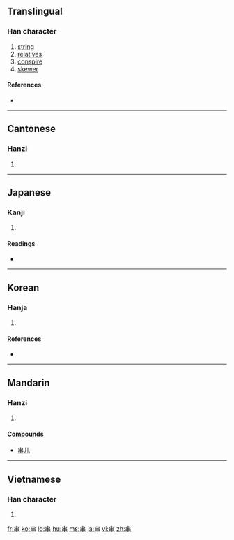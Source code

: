 ==Translingual==
{{rfe|lang=zh}}

===Han character===
{{Han char|rn=2|rad=丨|as=06|sn=7|four=5000<sub>6</sub>|canj=中中 (LL)}}

# [[string]]
# [[relatives]]
# [[conspire]]
# [[skewer]]

====References====
* {{Han ref|kx=0080.020|dkj=00080|dj=0162.030|hdz=10030.020|uh=4E32|ud=20018|bh=A6EA|bd=42730}}

----

==Cantonese==

===Hanzi===
{{yue-hanzi|jyut=|y=chyun3, gwaan3}}

# {{defn|Cantonese|sort=丨06}}

----

==Japanese==

===Kanji===
{{ja-kanji|grade=|rs=丨06}}

# {{defn|Japanese|sort=丨06}}

====Readings====
* {{ja-readings|on=[[せん]] (sen), [[かん]] (kan)|kun=[[くし]] (kushi), [[つらぬく]] (tsuranuku)}}

----

==Korean==

===Hanja===
{{ko-hanja|hangeul=[[곶]], [[관]], [[천]], [[찬]]|rv=got, gwan, cheon, jan|mr=kot, kwan, ch'ŏn, chan|eumhun=[[땅 이름]], [[꿸]], [[꿰미]], [[꼬챙이]]|ehrv=ttang ileum, kkwel, kkwemi, kkochaengi|ehmr=ttang ilǔm, kkwel, kkwemi,, kkoch'aengi|ehy=}}

# {{defn|Korean|sort=丨06}}

====References====
* {{Hanja ref|nav=8116}}

----

==Mandarin==

===Hanzi===
{{cmn-hanzi|pin=[[chuàn]] ([[chuan4]])|wg=ch'uan<sup>4</sup>}}

# {{defn|Mandarin|sort=丨06}}

====Compounds====
*[[串儿]]

----

==Vietnamese==

===Han character===
{{vi-hantu|[[xuyến]], [[quán]], [[xiên]], [[xuyên]]|rs=丨06}}

# {{defn|Vietnamese|sort=丨06}}

[[fr:串]]
[[ko:串]]
[[lo:串]]
[[hu:串]]
[[ms:串]]
[[ja:串]]
[[vi:串]]
[[zh:串]]